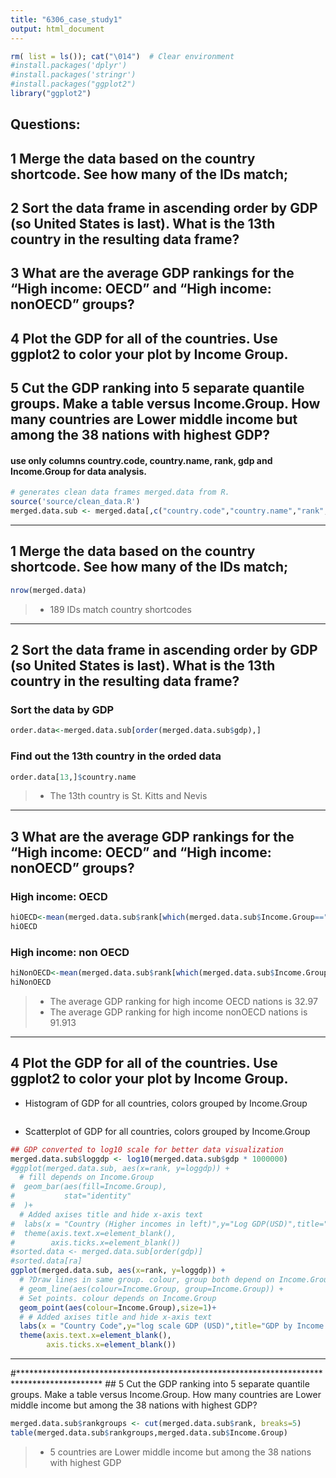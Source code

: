 ```yaml
---
title: "6306_case_study1"
output: html_document
---
```


```r
rm( list = ls()); cat("\014")  # Clear environment
#install.packages('dplyr')
#install.packages('stringr')
#install.packages("ggplot2")
library("ggplot2")
```

## Questions:
## 1  Merge the data based on the country shortcode. See how many of the IDs match;
## 2  Sort the data frame in ascending order by GDP (so United States is last). What is the 13th country in the resulting data frame?
## 3	What are the average GDP rankings for the "High income: OECD" and "High income: nonOECD" groups? 
## 4	Plot the GDP for all of the countries. Use ggplot2 to color your plot by Income Group.
## 5	Cut the GDP ranking into 5 separate quantile groups. Make a table versus Income.Group. How many countries are Lower middle income but among the 38 nations with highest GDP?

#### use only columns country.code, country.name, rank, gdp and Income.Group for data analysis.
```r
# generates clean data frames merged.data from R.
source('source/clean_data.R')
merged.data.sub <- merged.data[,c("country.code","country.name","rank","gdp","Income.Group")]
```

***
## 1  Merge the data based on the country shortcode. See how many of the IDs match;
```r
nrow(merged.data)
```
>* 189 IDs match country shortcodes

***
## 2  Sort the data frame in ascending order by GDP (so United States is last). What is the 13th country in the resulting data frame?
### Sort the data by GDP
```r
order.data<-merged.data.sub[order(merged.data.sub$gdp),]
```

### Find out the 13th country in the orded data
```r
order.data[13,]$country.name
```
>* The 13th country is St. Kitts and Nevis


***
## 3	What are the average GDP rankings for the "High income: OECD" and "High income: nonOECD" groups?
### High income: OECD

```r
hiOECD<-mean(merged.data.sub$rank[which(merged.data.sub$Income.Group=="High income: OECD")])
hiOECD
```


### High income: non OECD
```r
hiNonOECD<-mean(merged.data.sub$rank[which(merged.data.sub$Income.Group=="High income: nonOECD")])
hiNonOECD
```

>* The average GDP ranking for high income OECD nations is 32.97
>* The average GDP ranking for high income nonOECD nations is 91.913

***
## 4	Plot the GDP for all of the countries. Use ggplot2 to color your plot by Income Group.


* Histogram of GDP for all countries, colors grouped by Income.Group
```r

```

* Scatterplot of GDP for all countries, colors grouped by Income.Group
```r
## GDP converted to log10 scale for better data visualization
merged.data.sub$loggdp <- log10(merged.data.sub$gdp * 1000000)
#ggplot(merged.data.sub, aes(x=rank, y=loggdp)) + 
  # fill depends on Income.Group
#  geom_bar(aes(fill=Income.Group),  
#           stat="identity"
#  )+
  # Added axises title and hide x-axis text
#  labs(x = "Country (Higher incomes in left)",y="Log GDP(USD)",title="GDP by Income Group") +
#  theme(axis.text.x=element_blank(),
#        axis.ticks.x=element_blank())
#sorted.data <- merged.data.sub[order(gdp)]
#sorted.data[ra]
ggplot(merged.data.sub, aes(x=rank, y=loggdp)) + 
  # ?Draw lines in same group. colour, group both depend on Income.Group
  # geom_line(aes(colour=Income.Group, group=Income.Group)) + 
  # Set points. colour depends on Income.Group
  geom_point(aes(colour=Income.Group),size=1)+ 
  # # Added axises title and hide x-axis text
  labs(x = "Country Code",y="log scale GDP (USD)",title="GDP by Income Group") +
  theme(axis.text.x=element_blank(),
        axis.ticks.x=element_blank())
```

***

#*******************************************************************************************
## 5	Cut the GDP ranking into 5 separate quantile groups. Make a table versus Income.Group. How many countries are Lower middle income but among the 38 nations with highest GDP?


```r
merged.data.sub$rankgroups <- cut(merged.data.sub$rank, breaks=5)
table(merged.data.sub$rankgroups,merged.data.sub$Income.Group)
```

>* 5 countries are Lower middle income but among the 38 nations with highest GDP